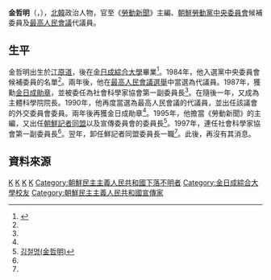 {{noteTA
|G1=Country
|1=zh:北朝鮮; zh-cn:朝鲜; zh-tw:朝鮮; zh-hk:朝鮮; zh-sg:朝鲜;
}}

'''金哲明'''（{{lang-ko|김철명}}，{{bd|1933年|3月20日||？|}}），[[北韓|北韓]]政治人物，官至《[[勞動新聞|勞動新聞]]》主編、[[朝鮮勞動黨中央委員會|朝鮮勞動黨中央委員會]]候補委員及[[最高人民會議|最高人民會議]]代議員。

==生平==
金哲明出生於[[江原道_(朝鮮)|江原道]]，後在[[金日成綜合大學|金日成綜合大學]]畢業<ref name="cybernk">{{Cite web |url=http://www.cybernk.net/infoText/InfoHumanDetail.aspx?rightType=3&SearchSubject=null&SearchSubject=null&SearchSubject=null&SearchSubject=null&SearchSubject=null&SearchSubject=null&SearchSubject=null&SearchSubject=null&SearchSubject=null&SearchSubject=null&SearchSubject=null&SearchSubject=null&SearchSubject=null&SearchAdminst=null&SearchAdminst=null&SearchAdminst=null&SearchAdminst=null&SearchAdminst=null&SearchAdminst=null&SearchAdminst=null&SearchAdminst=null&SearchAdminst=null&SearchAdminst=null&SearchAdminst=null&SearchAdminst=null&SearchAdminst=null&SearchSubject=null&SearchAdminst=null&schword=&cp=5&mc=EJ0902&hid=EJ090200227814&direct=1&SearchSubject=null&SearchAdminst=null |title=김철명(金哲明) |access-date=2014-02-21 |archive-date=2015-09-23 |archive-url=https://web.archive.org/web/20150923230448/http://www.cybernk.net/infoText/InfoHumanDetail.aspx?rightType=3&SearchSubject=null&SearchSubject=null&SearchSubject=null&SearchSubject=null&SearchSubject=null&SearchSubject=null&SearchSubject=null&SearchSubject=null&SearchSubject=null&SearchSubject=null&SearchSubject=null&SearchSubject=null&SearchSubject=null&SearchAdminst=null&SearchAdminst=null&SearchAdminst=null&SearchAdminst=null&SearchAdminst=null&SearchAdminst=null&SearchAdminst=null&SearchAdminst=null&SearchAdminst=null&SearchAdminst=null&SearchAdminst=null&SearchAdminst=null&SearchAdminst=null&SearchSubject=null&SearchAdminst=null&schword=&cp=5&mc=EJ0902&hid=EJ090200227814&direct=1&SearchSubject=null&SearchAdminst=null |dead-url=no }}</ref>。1984年，他入選黨中央委員會候補委員的名單<ref name="cybernk"/>。兩年後，他在[[1986年朝鮮民主主義人民共和國最高人民會議選舉|最高人民會議選舉]]中當選為代議員。1987年，獲勳[[金日成勛章|金日成勛章]]，並被委任為社會科學家協會第一副委員長<ref name="cybernk"/>。在隨後一年，又成為主體科學院院長。1990年，他再度當選為最高人民會議的代議員，並出任該議會的外交委員會委員。兩年後再獲金日成勛章<ref name="cybernk"/>。1995年，他擔當《勞動新聞》的主編，又出任[[朝鮮記者同盟|朝鮮記者同盟]]以及宣傳委員會的委員長<ref name="daum">[http://100.daum.net/yearbook/view.do?id=58314 김철명(金哲明)]{{dead link|date=2018年4月 |bot=InternetArchiveBot |fix-attempted=yes }}</ref>。1997年，連任社會科學家協會第一副委員長<ref name="daum"/>。翌年，卸任鮮記者同盟委員長一職<ref name="daum"/>。此後，再沒有其消息。

==資料來源==
{{reflist}}


[[Category:最高人民会议代议员|K]]
[[Category:朝鮮勞動黨黨員|K]]
[[Category:江原道出身人物|K]]
[[Category:金姓|K]]
[[Category:朝鮮民主主義人民共和國下落不明者|Category:朝鮮民主主義人民共和國下落不明者]]
[[Category:金日成綜合大學校友|Category:金日成綜合大學校友]]
[[Category:朝鮮民主主義人民共和國宣傳家|Category:朝鮮民主主義人民共和國宣傳家]]